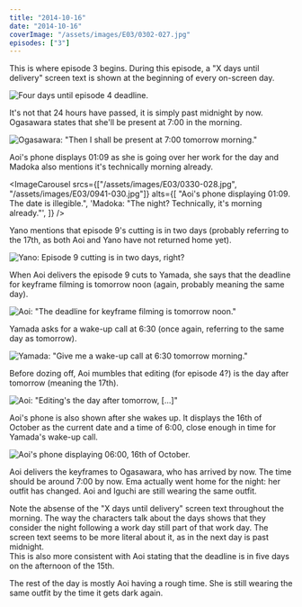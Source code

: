 ```yaml
---
title: "2014-10-16"
date: "2014-10-16"
coverImage: "/assets/images/E03/0302-027.jpg"
episodes: ["3"]
---
```


This is where episode 3 begins. During this episode, a "X days until delivery" screen text is shown at the beginning of every on-screen day.

![Four days until episode 4 deadline.](/assets/images/E03/0130-026.jpg)

It's not that 24 hours have passed, it is simply past midnight by now. Ogasawara states that she'll be present at 7:00 in the morning.

![Ogasawara: "Then I shall be present at 7:00 tomorrow morning."](/assets/images/E03/0232-480.jpg)

Aoi's phone displays 01:09 as she is going over her work for the day and Madoka also mentions it's technically morning already.

<ImageCarousel
  srcs={["/assets/images/E03/0330-028.jpg", "/assets/images/E03/0941-030.jpg"]}
  alts={[
    "Aoi's phone displaying 01:09. The date is illegible.",
    'Madoka: "The night? Technically, it\'s morning already."',
  ]}
/>

Yano mentions that episode 9's cutting is in two days (probably referring to the 17th, as both Aoi and Yano have not returned home yet).

![Yano: Episode 9 cutting is in two days, right?](/assets/images/E03/0453-028.jpg)

When Aoi delivers the episode 9 cuts to Yamada, she says that the deadline for keyframe filming is tomorrow noon (again, probably meaning the same day).

![Aoi: "The deadline for keyframe filming is tomorrow noon."](/assets/images/E03/0906-029.jpg)

Yamada asks for a wake-up call at 6:30 (once again, referring to the same day as tomorrow).

![Yamada: "Give me a wake-up call at 6:30 tomorrow morning."](/assets/images/E03/1006-898.jpg)

Before dozing off, Aoi mumbles that editing (for episode 4?) is the day after tomorrow (meaning the 17th).

![Aoi: "Editing's the day after tomorrow, [...]"](/assets/images/E03/1023-899.jpg)

Aoi's phone is also shown after she wakes up. It displays the 16th of October as the current date and a time of 6:00, close enough in time for Yamada's wake-up call.

![Aoi's phone displaying 06:00, 16th of October.](/assets/images/E03/1103-303.jpg)

Aoi delivers the keyframes to Ogasawara, who has arrived by now. The time should be around 7:00 by now. Ema actually went home for the night: her outfit has changed. Aoi and Iguchi are still wearing the same outfit.

<Alert>
  <Lightbulb />
  <AlertDescription>
    Note the absense of the "X days until delivery" screen text throughout the
    morning. The way the characters talk about the days shows that they consider
    the night following a work day still part of that work day. The screen text
    seems to be more literal about it, as in the next day is past midnight.
    <br />
    This is also more consistent with Aoi stating that the deadline is in five
    days on the afternoon of the 15th.
  </AlertDescription>
</Alert>

The rest of the day is mostly Aoi having a rough time. She is still wearing the same outfit by the time it gets dark again.
